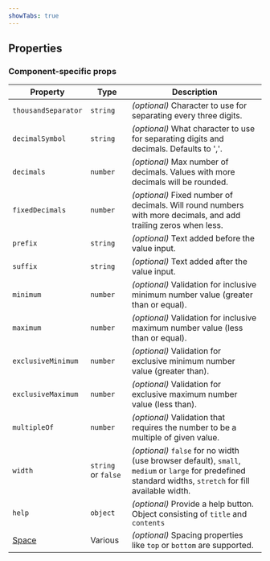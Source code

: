 ```yaml
---
showTabs: true
---
```



## Properties

<DataValueReadwriteProperties type="number" />

### Component-specific props

| Property                                    | Type                | Description                                                                                                                                               |
| ------------------------------------------- | ------------------- | --------------------------------------------------------------------------------------------------------------------------------------------------------- |
| `thousandSeparator`                         | `string`            | _(optional)_ Character to use for separating every three digits.                                                                                          |
| `decimalSymbol`                             | `string`            | _(optional)_ What character to use for separating digits and decimals. Defaults to ','.                                                                   |
| `decimals`                                  | `number`            | _(optional)_ Max number of decimals. Values with more decimals will be rounded.                                                                           |
| `fixedDecimals`                             | `number`            | _(optional)_ Fixed number of decimals. Will round numbers with more decimals, and add trailing zeros when less.                                           |
| `prefix`                                    | `string`            | _(optional)_ Text added before the value input.                                                                                                           |
| `suffix`                                    | `string`            | _(optional)_ Text added after the value input.                                                                                                            |
| `minimum`                                   | `number`            | _(optional)_ Validation for inclusive minimum number value (greater than or equal).                                                                       |
| `maximum`                                   | `number`            | _(optional)_ Validation for inclusive maximum number value (less than or equal).                                                                          |
| `exclusiveMinimum`                          | `number`            | _(optional)_ Validation for exclusive minimum number value (greater than).                                                                                |
| `exclusiveMaximum`                          | `number`            | _(optional)_ Validation for exclusive maximum number value (less than).                                                                                   |
| `multipleOf`                                | `number`            | _(optional)_ Validation that requires the number to be a multiple of given value.                                                                         |
| `width`                                     | `string` or `false` | _(optional)_ `false` for no width (use browser default), `small`, `medium` or `large` for predefined standard widths, `stretch` for fill available width. |
| `help`                                      | `object`            | _(optional)_ Provide a help button. Object consisting of `title` and `contents`                                                                           |
| [Space](/uilib/components/space/properties) | Various             | _(optional)_ Spacing properties like `top` or `bottom` are supported.                                                                                     |
